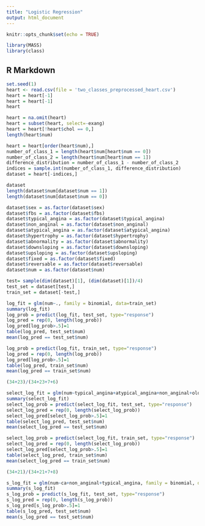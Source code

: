 ```yaml
---
title: "Logistic Regression"
output: html_document
---
```


```r
knitr::opts_chunk$set(echo = TRUE)
```

```r
library(MASS)
library(class)
```

## R Markdown

```r
set.seed(1)
heart <- read.csv(file = 'two_classes_preprocessed_heart.csv')
heart = heart[-1]
heart = heart[-1]
heart
```

```r
heart = na.omit(heart)
heart = subset(heart, select=-exang)
heart = heart[!heart$chol == 0,]
length(heart$num)
```

```r
heart = heart[order(heart$num),]
number_of_class_1 = length(heart$num[heart$num == 0])
number_of_class_2 = length(heart$num[heart$num == 1])
difference_distribution = number_of_class_1 - number_of_class_2
indices = sample.int(number_of_class_1, difference_distribution)
dataset = heart[-indices,]
```

```r
dataset
length(dataset$num[dataset$num == 1])
length(dataset$num[dataset$num == 0])
```

```r
dataset$sex = as.factor(dataset$sex)
dataset$fbs = as.factor(dataset$fbs)
dataset$typical_angina = as.factor(dataset$typical_angina)
dataset$non_anginal = as.factor(dataset$non_anginal)
dataset$atypical_angina = as.factor(dataset$atypical_angina)
dataset$hypertrophy = as.factor(dataset$hypertrophy)
dataset$abnormality = as.factor(dataset$abnormality)
dataset$downsloping = as.factor(dataset$downsloping)
dataset$upsloping = as.factor(dataset$upsloping)
dataset$fixed = as.factor(dataset$fixed)
dataset$reversable = as.factor(dataset$reversable)
dataset$num = as.factor(dataset$num)
```

```r
test= sample(dim(dataset)[1], (dim(dataset)[1])/4)
test_set = dataset[test,]
train_set = dataset[-test,]
```

```r
log_fit = glm(num~., family = binomial, data=train_set)
summary(log_fit)
log_prob = predict(log_fit, test_set, type="response")
log_pred = rep(0, length(log_prob))
log_pred[log_prob>.5]=1
table(log_pred, test_set$num)
mean(log_pred == test_set$num)
```

```r
log_prob = predict(log_fit, train_set, type="response")
log_pred = rep(0, length(log_prob))
log_pred[log_prob>.5]=1
table(log_pred, train_set$num)
mean(log_pred == train_set$num)
```

```r
(34+23)/(34+23+7+6)
```
```r
select_log_fit = glm(num~typical_angina+atypical_angina+non_anginal+oldpeak+fixed+reversable+ca+age, family = binomial, data=train_set)
summary(select_log_fit)
select_log_prob = predict(select_log_fit, test_set, type="response")
select_log_pred = rep(0, length(select_log_prob))
select_log_pred[select_log_prob>.5]=1
table(select_log_pred, test_set$num)
mean(select_log_pred == test_set$num)
```
```r
select_log_prob = predict(select_log_fit, train_set, type="response")
select_log_pred = rep(0, length(select_log_prob))
select_log_pred[select_log_prob>.5]=1
table(select_log_pred, train_set$num)
mean(select_log_pred == train_set$num)
```

```r
(34+21)/(34+21+7+8)
```

```r
s_log_fit = glm(num~ca+non_anginal+typical_angina, family = binomial, data=train_set)
summary(s_log_fit)
s_log_prob = predict(s_log_fit, test_set, type="response")
s_log_pred = rep(0, length(s_log_prob))
s_log_pred[s_log_prob>.5]=1
table(s_log_pred, test_set$num)
mean(s_log_pred == test_set$num)
```
